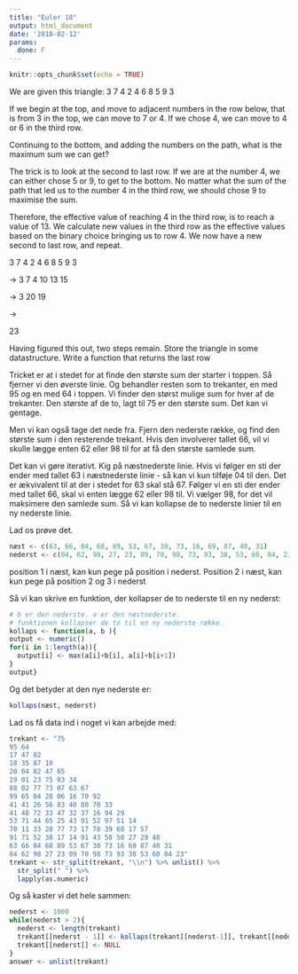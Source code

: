 ```yaml
---
title: "Euler 18"
output: html_document
date: '2018-02-12'
params:
  done: F
---
```


```r
knitr::opts_chunk$set(echo = TRUE)
```


We are given this triangle:
3
7 4
2 4 6 
8 5 9 3 


If we begin at the top, and move to adjacent numbers in the row below, that is
from 3 in the top, we can move to 7 or 4. If we chose 4, we can move to 4 or 6 
in the third row. 

Continuing to the bottom, and adding the numbers on the path, what is the 
maximum sum we can get?

The trick is to look at the second to last row. If we are at the number 4, 
we can either chose 5 or 9, to get to the bottom. No matter what the sum
of the path that led us to the number 4 in the third row, we should chose 9
to maximise the sum. 

Therefore, the effective value of reaching 4 in the third row, is to reach 
a value of 13. We calculate new values in the third row as the effective
values based on the binary choice bringing us to row 4. We now have a new
second to last row, and repeat. 

3
7 4
2 4 6
8 5 9 3

->
3
7 4
10 13 15

->
3
20 19

-> 

23



Having figured this out, two steps remain. Store the triangle in some datastructure.
Write a function that returns the last row

Tricket er at i stedet for at finde den største sum der starter
i toppen. Så fjerner vi den øverste linie. Og behandler resten
som to trekanter, en med 95 og en med 64 i toppen. Vi finder den 
størst mulige sum for hver af de trekanter. Den største af de
to, lagt til 75 er den største sum. Det kan vi gentage.

Men vi kan også tage det nede fra. Fjern den nederste række, og find
den største sum i den resterende trekant. Hvis den involverer 
tallet 66, vil vi skulle lægge enten 62 eller 98 til for at få
den største samlede sum. 

Det kan vi gøre iterativt. Kig på næstnederste linie. Hvis vi
følger en sti der ender med tallet 63 i næstnederste linie - så 
kan vi kun tilføje 04 til den. Det er ækvivalent til at der i stedet
for 63 skal stå 67. Følger vi en sti der ender med tallet 66,
skal vi enten lægge 62 eller 98 til. Vi vælger 98, for det vil maksimere
den samlede sum. Så vi kan kollapse de to nederste linier til en
ny nederste linie.

Lad os prøve det.
```r
næst <- c(63, 66, 04, 68, 89, 53, 67, 30, 73, 16, 69, 87, 40, 31)
nederst <- c(04, 62, 98, 27, 23, 09, 70, 98, 73, 93, 38, 53, 60, 04, 23)

```


position 1 i næst, kan kun pege på position i nederst.
Position 2 i næst, kan kun pege på position 2 og 3 i nederst

Så vi kan skrive en funktion, der kollapser de to nederste til
en ny nederst:
```r

# b er den nederste. a er den næstnederste.
# funktionen kollapser de to til en ny nederste række.
kollaps <- function(a, b ){
output <- numeric()
for(i in 1:length(a)){
  output[i] <- max(a[i]+b[i], a[i]+b[i+1])
}
output}
```

Og det betyder at den nye nederste er:
```r
kollaps(næst, nederst)
```
Lad os få data ind i noget vi kan arbejde med:

```r
trekant <- "75
95 64
17 47 82
18 35 87 10
20 04 82 47 65
19 01 23 75 03 34
88 02 77 73 07 63 67
99 65 04 28 06 16 70 92
41 41 26 56 83 40 80 70 33
41 48 72 33 47 32 37 16 94 29
53 71 44 65 25 43 91 52 97 51 14
70 11 33 28 77 73 17 78 39 68 17 57
91 71 52 38 17 14 91 43 58 50 27 29 48
63 66 04 68 89 53 67 30 73 16 69 87 40 31
04 62 98 27 23 09 70 98 73 93 38 53 60 04 23"
trekant <- str_split(trekant, "\\n") %>% unlist() %>% 
  str_split(" ") %>% 
  lapply(as.numeric)
```

Og så kaster vi det hele sammen:
```r
nederst <- 1000
while(nederst > 2){
  nederst <- length(trekant)
  trekant[[nederst - 1]] <- kollaps(trekant[[nederst-1]], trekant[[nederst]])
  trekant[[nederst]] <- NULL  
}
answer <- unlist(trekant)
```

